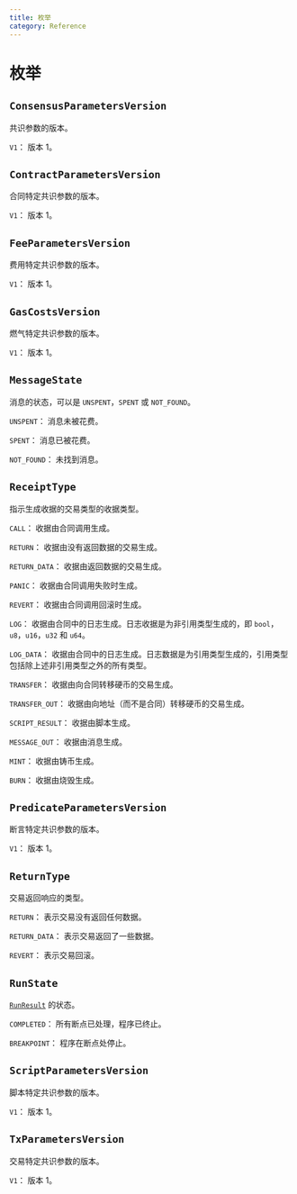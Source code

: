 ```yaml
---
title: 枚举
category: Reference
---
```


# 枚举

## `ConsensusParametersVersion`

共识参数的版本。

`V1`：
版本 1。

## `ContractParametersVersion`

合同特定共识参数的版本。

`V1`：
版本 1。

## `FeeParametersVersion`

费用特定共识参数的版本。

`V1`：
版本 1。

## `GasCostsVersion`

燃气特定共识参数的版本。

`V1`：
版本 1。

## `MessageState`

消息的状态，可以是 `UNSPENT`，`SPENT` 或 `NOT_FOUND`。

`UNSPENT`：
消息未被花费。

`SPENT`：
消息已被花费。

`NOT_FOUND`：
未找到消息。

## `ReceiptType`

指示生成收据的交易类型的收据类型。

`CALL`：
收据由合同调用生成。

`RETURN`：
收据由没有返回数据的交易生成。

`RETURN_DATA`：
收据由返回数据的交易生成。

`PANIC`：
收据由合同调用失败时生成。

`REVERT`：
收据由合同调用回滚时生成。

`LOG`：
收据由合同中的日志生成。日志收据是为非引用类型生成的，即 `bool`，`u8`，`u16`，`u32` 和 `u64`。

`LOG_DATA`：
收据由合同中的日志生成。日志数据是为引用类型生成的，引用类型包括除上述非引用类型之外的所有类型。

`TRANSFER`：
收据由向合同转移硬币的交易生成。

`TRANSFER_OUT`：
收据由向地址（而不是合同）转移硬币的交易生成。

`SCRIPT_RESULT`：
收据由脚本生成。

`MESSAGE_OUT`：
收据由消息生成。

`MINT`：
收据由铸币生成。

`BURN`：
收据由烧毁生成。

## `PredicateParametersVersion`

断言特定共识参数的版本。

`V1`：
版本 1。

## `ReturnType`

交易返回响应的类型。

`RETURN`：
表示交易没有返回任何数据。

`RETURN_DATA`：
表示交易返回了一些数据。

`REVERT`：
表示交易回滚。

## `RunState`

[`RunResult`](/docs/reference/objects/#runresult) 的状态。

`COMPLETED`：
所有断点已处理，程序已终止。

`BREAKPOINT`：
程序在断点处停止。

## `ScriptParametersVersion`

脚本特定共识参数的版本。

`V1`：
版本 1。

## `TxParametersVersion`

交易特定共识参数的版本。

`V1`：
版本 1。

